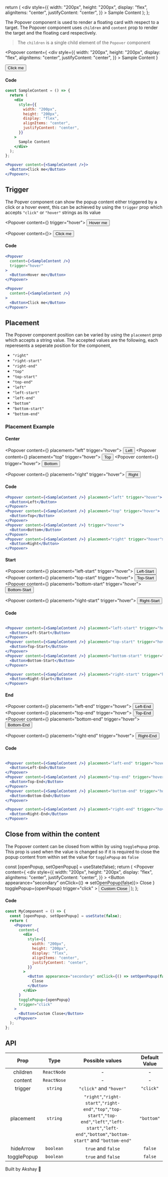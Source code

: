 
  return (
    <div
      style={{
        width: "200px",
        height: "200px",
        display: "flex",
        alignItems: "center",
        justifyContent: "center",
      }}
    >
      Sample Content
    </div>
  );
};

The Popover component is used to render a floating card with respect to a target. The Popover component uses
`children` and `content` prop to render the target and the floating card respectively.

> The `children` is a single child element of the `Popover` component

<Popover
  content={
    <div
      style={{
        width: "200px",
        height: "200px",
        display: "flex",
        alignItems: "center",
        justifyContent: "center",
      }}
    >
      Sample Content
    </div>
  }
>
  <Button>Click me</Button>
</Popover>

#### Code

```jsx
const SampleContent = () => {
  return (
    <div
      style={{
        width: "200px",
        height: "200px",
        display: "flex",
        alignItems: "center",
        justifyContent: "center",
      }}
    >
      Sample Content
    </div>
  );
};

<Popover content={<SampleContent />}>
  <Button>Click me</Button>
</Popover>;
```

## Trigger

The Popver component can show the popup content either triggered by a click or a hover event, this can be achieved by using the
`trigger` prop which accepts `"click"` or `"hover"` strings as its value

<Popover content={<SampleContent />} trigger="hover">
  <Button>Hover me</Button>
</Popover>

<Popover content={<SampleContent />}>
  <Button>Click me</Button>
</Popover>

#### Code

```jsx
<Popover
  content={<SampleContent />}
  trigger="hover"
>
  <Button>Hover me</Button>
</Popover>

<Popover
  content={<SampleContent />}
>
  <Button>Click me</Button>
</Popover>
```

## Placement

The Popover component position can be varied by using the `placement` prop which accepts a string value.
The accepted values are the following, each reperesents a seperate position for the component,

- `"right"`
- `"right-start"`
- `"right-end"`
- `"top"`
- `"top-start"`
- `"top-end"`
- `"left"`
- `"left-start"`
- `"left-end"`
- `"bottom"`
- `"bottom-start"`
- `"bottom-end"`

### Placement Example

#### Center

<Popover content={<SampleContent />} placement="left" trigger="hover">
  <Button>Left</Button>
</Popover>
<Popover content={<SampleContent />} placement="top" trigger="hover">
  <Button>Top</Button>
</Popover>
<Popover content={<SampleContent />} trigger="hover">
  <Button>Bottom</Button>
</Popover>

<Popover content={<SampleContent />} placement="right" trigger="hover">
  <Button>Right</Button>
</Popover>

#### Code

```jsx
<Popover content={<SampleContent />} placement="left" trigger="hover">
  <Button>Left</Button>
</Popover>
<Popover content={<SampleContent />} placement="top" trigger="hover">
  <Button>Top</Button>
</Popover>
<Popover content={<SampleContent />} trigger="hover">
  <Button>Bottom</Button>
</Popover>
<Popover content={<SampleContent />} placement="right" trigger="hover">
  <Button>Right</Button>
</Popover>

```

#### Start

<Popover content={<SampleContent />} placement="left-start" trigger="hover">
  <Button>Left-Start</Button>
</Popover>
<Popover content={<SampleContent />} placement="top-start" trigger="hover">
  <Button>Top-Start</Button>
</Popover>
<Popover content={<SampleContent />} placement="bottom-start" trigger="hover">
  <Button>Bottom-Start</Button>
</Popover>

<Popover content={<SampleContent />} placement="right-start" trigger="hover">
  <Button>Right-Start</Button>
</Popover>
<div></div>

#### Code

```jsx

<Popover content={<SampleContent />} placement="left-start" trigger="hover">
  <Button>Left-Start</Button>
</Popover>
<Popover content={<SampleContent />} placement="top-start" trigger="hover">
  <Button>Top-Start</Button>
</Popover>
<Popover content={<SampleContent />} placement="bottom-start" trigger="hover">
  <Button>Bottom-Start</Button>
</Popover>

<Popover content={<SampleContent />} placement="right-start" trigger="hover">
  <Button>Right-Start</Button>
</Popover>
```

#### End

<Popover content={<SampleContent />} placement="left-end" trigger="hover">
  <Button>Left-End</Button>
</Popover>
<Popover content={<SampleContent />} placement="top-end" trigger="hover">
  <Button>Top-End</Button>
</Popover>
<Popover content={<SampleContent />} placement="bottom-end" trigger="hover">
  <Button>Bottom-End</Button>
</Popover>

<Popover content={<SampleContent />} placement="right-end" trigger="hover">
  <Button>Right-End</Button>
</Popover>

#### Code

```jsx

<Popover content={<SampleContent />} placement="left-end" trigger="hover">
  <Button>Left-End</Button>
</Popover>
<Popover content={<SampleContent />} placement="top-end" trigger="hover">
  <Button>Top-End</Button>
</Popover>
<Popover content={<SampleContent />} placement="bottom-end" trigger="hover">
  <Button>Bottom-End</Button>
</Popover>

<Popover content={<SampleContent />} placement="right-end" trigger="hover">
  <Button>Right-End</Button>
</Popover>
```

## Close from within the content

The Popover content can be closed from within by using `togglePopup` prop. This prop is used when the value is changed
so if it is required to close the popup content from within set the value for `togglePopup` as `false`

  const [openPopup, setOpenPopup] = useState(false);
  return (
    <Popover
      content={
        <div
          style={{
            width: "200px",
            height: "200px",
            display: "flex",
            alignItems: "center",
            justifyContent: "center",
          }}
        >
          <Button appearance="secondary" onClick={() => setOpenPopup(false)}>
            Close
          </Button>
        </div>
      }
      togglePopup={openPopup}
      trigger="click"
    >
      <Button>Custom Close</Button>
    </Popover>
  );
};

<MyComponent />

#### Code

```jsx
const MyComponent = () => {
  const [openPopup, setOpenPopup] = useState(false);
  return (
    <Popover
      content={
        <div
          style={{
            width: "200px",
            height: "200px",
            display: "flex",
            alignItems: "center",
            justifyContent: "center",
          }}
        >
          <Button appearance="secondary" onClick={() => setOpenPopup(false)}>
            Close
          </Button>
        </div>
      }
      togglePopup={openPopup}
      trigger="click"
    >
      <Button>Custom Close</Button>
    </Popover>
  );
};
```

## API

|    Prop     |    Type     |                                                                        Possible values                                                                        | Default Value |
| :---------: | :---------: | :-----------------------------------------------------------------------------------------------------------------------------------------------------------: | :-----------: |
|  children   | `ReactNode` |                                                                               -                                                                               |       -       |
|   content   | `ReactNose` |                                                                               -                                                                               |       -       |
|   trigger   |  `string`   |                                                                    `"click"` and `"hover"`                                                                    |   `"click"`   |
|  placement  |  `string`   | `"right"`,`"right-start"`,`"right-end"`,`"top"`,`"top-start"`,`"top-end"`,`"left"`,`"left-start"`,`"left-end"`,`"bottom"`,`"bottom-start"` and `"bottom-end"` |  `"bottom"`   |
|  hideArrow  |  `boolean`  |                                                                      `true` and `false`                                                                       |    `false`    |
| togglePopup |  `boolean`  |                                                                      `true` and `false`                                                                       |    `false`    |

Built by Akshay 🤙
